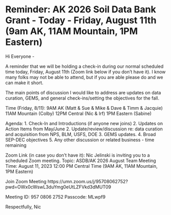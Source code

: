 # Reminder: AK 2026 Soil Data Bank Grant - Today - Friday, August 11th (9am AK, 11AM Mountain, 1PM Eastern)

Hi Everyone -

A reminder that we will be holding a check-in during our normal scheduled time today, Friday, August 11th (Zoom link below if you don't have it). I know many folks may not be able to attend, but if you are able please do and we can make it short.

The main points of discussion I would like to address are updates on data curation, GEMS, and general check-ins/setting the objectives for the fall.

Time (Friday, 8/11): 
9AM AK (Matt & Sue & Mike & Dave & Timm & Jacquie)
11AM Mountain (Colby)
12PM Central (Nic & Irf)
1PM Eastern (Sabine)

Agenda:
1. Check-In and Introductions (if anyone new joins)
2. Updates on Action Items from May/June
2. Update/review/discussion re: data curation and acquisition from NPS, BLM, USFS, DOE
3. GEMS updates.
4. Broad SEP-DEC objectives
5. Any other discussion or related business - time remaining

Zoom Link (in case you don't have it):
Nic Jelinski is inviting you to a scheduled Zoom meeting.
Topic: ASDB/AK 2026 August Team Meeting
Time: August 11, 2023 12:00 PM Central Time (9AM AK, 11AM Mountain, 1PM Eastern)

Join Zoom Meeting
https://umn.zoom.us/j/95708062752?pwd=OWx0cWswL3duYmg0eUtLZFVkd3dMUT09

Meeting ID: 957 0806 2752
Passcode: MLwpf9

Respectfully,
Nic